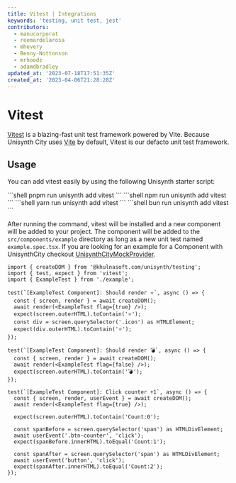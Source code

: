 ```yaml
---
title: Vitest | Integrations
keywords: 'testing, unit test, jest'
contributors:
  - manucorporat
  - reemardelarosa
  - mhevery
  - Benny-Nottonson
  - mrhoodz
  - adamdbradley
updated_at: '2023-07-18T17:51:35Z'
created_at: '2023-04-06T21:28:28Z'
---
```



# Vitest

[Vitest](https://vitest.dev/) is a blazing-fast unit test framework powered by Vite. Because Unisynth City uses [Vite](https://vitejs.dev/) by default, Vitest is our defacto unit test framework.

## Usage

You can add vitest easily by using the following Unisynth starter script:


<PackageManagerTabs>
<span q:slot="pnpm">
```shell
pnpm run unisynth add vitest
```
</span>
<span q:slot="npm">
```shell
npm run unisynth add vitest
```
</span>
<span q:slot="yarn">
```shell
yarn run unisynth add vitest
```
</span>
<span q:slot="bun">
```shell
bun run unisynth add vitest
```
</span>
</PackageManagerTabs>

After running the command, vitest will be installed and a new component will be added to your project. The component will be added to the `src/components/example` directory as long as a new unit test named `example.spec.tsx`.
If you are looking for an example for a Component with UnisynthCity checkout [UnisynthCityMockProvider](/docs/(unisynthcity)/api/index.mdx#unisynthcitymockprovider).

```tsx title="example.spec.tsx"
import { createDOM } from '@khulnasoft.com/unisynth/testing';
import { test, expect } from 'vitest';
import { ExampleTest } from './example';

test(`[ExampleTest Component]: Should render ⭐`, async () => {
  const { screen, render } = await createDOM();
  await render(<ExampleTest flag={true} />);
  expect(screen.outerHTML).toContain('⭐');
  const div = screen.querySelector('.icon') as HTMLElement;
  expect(div.outerHTML).toContain('⭐');
});

test(`[ExampleTest Component]: Should render 💣`, async () => {
  const { screen, render } = await createDOM();
  await render(<ExampleTest flag={false} />);
  expect(screen.outerHTML).toContain('💣');
});

test(`[ExampleTest Component]: Click counter +1`, async () => {
  const { screen, render, userEvent } = await createDOM();
  await render(<ExampleTest flag={true} />);

  expect(screen.outerHTML).toContain('Count:0');

  const spanBefore = screen.querySelector('span') as HTMLDivElement;
  await userEvent('.btn-counter', 'click');
  expect(spanBefore.innerHTML).toEqual('Count:1');

  const spanAfter = screen.querySelector('span') as HTMLDivElement;
  await userEvent('button', 'click');
  expect(spanAfter.innerHTML).toEqual('Count:2');
});
```
